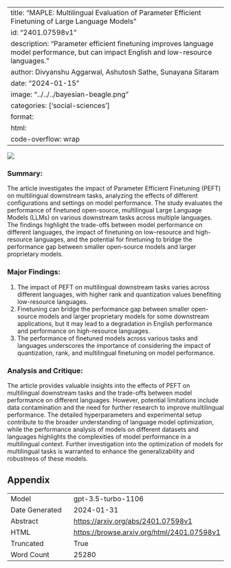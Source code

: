 
---
title: "MAPLE: Multilingual Evaluation of Parameter Efficient Finetuning of Large Language Models"
id: "2401.07598v1"
description: "Parameter efficient finetuning improves language model performance, but can impact English and low-resource languages."
author: Divyanshu Aggarwal, Ashutosh Sathe, Sunayana Sitaram
date: "2024-01-15"
image: "../../../bayesian-beagle.png"
categories: ['social-sciences']
format:
  html:
    code-overflow: wrap
---

![](None)

### Summary:

The article investigates the impact of Parameter Efficient Finetuning (PEFT) on multilingual downstream tasks, analyzing the effects of different configurations and settings on model performance. The study evaluates the performance of finetuned open-source, multilingual Large Language Models (LLMs) on various downstream tasks across multiple languages. The findings highlight the trade-offs between model performance on different languages, the impact of finetuning on low-resource and high-resource languages, and the potential for finetuning to bridge the performance gap between smaller open-source models and larger proprietary models.

### Major Findings:
1. The impact of PEFT on multilingual downstream tasks varies across different languages, with higher rank and quantization values benefiting low-resource languages.
2. Finetuning can bridge the performance gap between smaller open-source models and larger proprietary models for some downstream applications, but it may lead to a degradation in English performance and performance on high-resource languages.
3. The performance of finetuned models across various tasks and languages underscores the importance of considering the impact of quantization, rank, and multilingual finetuning on model performance.

### Analysis and Critique:
The article provides valuable insights into the effects of PEFT on multilingual downstream tasks and the trade-offs between model performance on different languages. However, potential limitations include data contamination and the need for further research to improve multilingual performance. The detailed hyperparameters and experimental setup contribute to the broader understanding of language model optimization, while the performance analysis of models on different datasets and languages highlights the complexities of model performance in a multilingual context. Further investigation into the optimization of models for multilingual tasks is warranted to enhance the generalizability and robustness of these models.

## Appendix

|          |          |
|----------|----------|
| Model     | gpt-3.5-turbo-1106       |
| Date Generated     | 2024-01-31       |
| Abstract | [https://arxiv.org/abs/2401.07598v1](https://arxiv.org/abs/2401.07598v1)        |
| HTML     | [https://browse.arxiv.org/html/2401.07598v1](https://browse.arxiv.org/html/2401.07598v1)       |
| Truncated       | True       |
| Word Count       | 25280       |